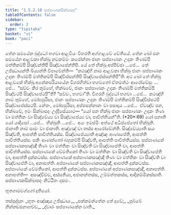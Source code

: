 ```yaml
---
title: "1.5.2.10 සප්පාණකසික්ඛාපද"
tableOfContents: false
sidebar:
  order: 2
type: "tipitaka"
basket: "vi"
book: "paci"
---
```



<DynamicBreadcrumb />

<Division number="139" book="paci">

<Paragraph number="473" book="paci">
තේන සමයේන බුද්ධෝ භගවා ආළවියං විහරති අග්ගාළවේ චේතියේ. තේන ඛෝ පන සමයේන ආළවකා භික්ඛූ නවකම්මං කරෝන්තා ජානං සප්පාණකං උදකං තිණම්පි මත්තිකම්පි සිඤ්චන්තිපි සිඤ්චාපේන්තිපි. යේ තේ භික්ඛූ අප්පිච්ඡා …පේ…  තේ උජ්ඣායන්ති ඛිය්‍යන්ති විපාචේන්ති—  “කථඤ්හි නාම ආළවකා භික්ඛූ ජානං සප්පාණකං උදකං තිණම්පි මත්තිකම්පි සිඤ්චිස්සන්තිපි සිඤ්චාපේස්සන්තිපී”ති. අථ ඛෝ තේ භික්ඛූ ආළවකේ භික්ඛූ අනේකපරියායේන විගරහිත්වා භගවතෝ ඒතමත්ථං ආරෝචේසුං …පේ…  “සච්චං කිර තුම්හේ, භික්ඛවේ, ජානං සප්පාණකං උදකං තිණම්පි මත්තිකම්පි සිඤ්චථපි සිඤ්චාපේථපී”ති? “සච්චං, භගවා”ති. විගරහි බුද්ධෝ භගවා …පේ…  කථඤ්හි නාම තුම්හේ, මෝඝපුරිසා, ජානං සප්පාණකං උදකං තිණම්පි මත්තිකම්පි සිඤ්චිස්සථපි සිඤ්චාපේස්සථපි. නේතං, මෝඝපුරිසා, අප්පසන්නානං වා පසාදාය …පේ…  ඒවඤ්ච පන, භික්ඛවේ, ඉමං සික්ඛාපදං උද්දිසේය්‍යාථ—
</Paragraph>

</Division>
<Division number="140" book="paci">

<Paragraph number="474" book="paci">
<Emphasis>“යෝ පන භික්ඛු ජානං සප්පාණකං උදකං තිණං වා මත්තිකං වා සිඤ්චේය්‍ය වා සිඤ්චාපේය්‍ය වා, පාචිත්තියන්”</Emphasis>ති. (*20*:<Emphasis>69</Emphasis>)
</Paragraph>

</Division>
<Division number="141" book="paci">

<Paragraph number="475" book="paci">
<Emphasis>යෝ පනා</Emphasis>ති යෝ යාදිසෝ …පේ…  <Emphasis>භික්ඛූ</Emphasis>ති …පේ…  අයං ඉමස්මිං අත්ථේ අධිප්පේතෝ භික්ඛූති.
</Paragraph>

<Paragraph number="476" book="paci">
<Emphasis>ජානාති</Emphasis> නාම සාමං වා ජානාති. අඤ්ඤේ වා තස්ස ආරෝචේන්ති.
</Paragraph>

<Paragraph number="477" book="paci">
<Emphasis>සිඤ්චේය්‍යා</Emphasis>ති සයං සිඤ්චති, ආපත්ති පාචිත්තියස්ස.
</Paragraph>

<Paragraph number="478" book="paci">
<Emphasis>සිඤ්චාපේය්‍යා</Emphasis>ති අඤ්ඤං ආණාපේති, ආපත්ති පාචිත්තියස්ස. සකිං ආණත්තෝ බහුකම්පි සිඤ්චති, ආපත්ති පාචිත්තියස්ස.
</Paragraph>

</Division>
<Division number="142" book="paci">

<Paragraph number="479" book="paci">
සප්පාණකේ සප්පාණකසඤ්ඤී තිණං වා මත්තිකං වා සිඤ්චති වා සිඤ්චාපේති වා, ආපත්ති පාචිත්තියස්ස. සප්පාණකේ වේමතිකෝ තිණං වා මත්තිකං වා සිඤ්චති වා සිඤ්චාපේති වා, ආපත්ති දුක්කටස්ස. සප්පාණකේ අප්පාණකසඤ්ඤී තිණං වා මත්තිකං වා සිඤ්චති වා සිඤ්චාපේති වා, අනාපත්ති. අප්පාණකේ සප්පාණකසඤ්ඤී, ආපත්ති දුක්කටස්ස. අප්පාණකේ වේමතිකෝ, ආපත්ති දුක්කටස්ස. අප්පාණකේ අප්පාණකසඤ්ඤී, අනාපත්ති.
</Paragraph>

</Division>
<Division number="143" book="paci">

<Paragraph number="480" book="paci">
අනාපත්ති—  අසඤ්චිච්ච, අස්සතියා, අජානන්තස්ස, උම්මත්තකස්ස, ආදිකම්මිකස්සාති.

</Paragraph>
</Division>

<Paragraph number="481" type="center" book="paci">
සප්පාණකසික්ඛාපදං නිට්ඨිතං දසමං.

  
භූතගාමවග්ගෝ දුතියෝ.



</Paragraph>

<Paragraph number="482" type="center" book="paci">
තස්සුද්දානං


</Paragraph>

<Paragraph number="483" type="verses" book="paci">
_භූතං අඤ්ඤාය උජ්ඣායං,_  
_පක්කමන්තේන තේ දුවේ;_  
_පුබ්බේ නික්කඩ්ඪනාහච්ච,_  
_ද්වාරං සප්පාණකේන චාති._
</Paragraph>